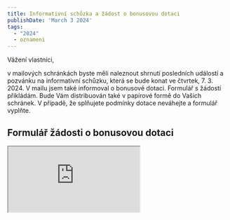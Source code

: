 ```yaml
---
title: Informativní schůzka a žádost o bonusovou dotaci
publishDate: 'March 3 2024'
tags:
  - "2024"
  - oznameni
---
```


Vážení vlastníci,

v mailových schránkách byste měli naleznout shrnutí posledních událostí a pozvánku na informativní schůzku, která se bude konat ve čtvrtek, 7. 3. 2024. V mailu jsem také informoval o bonusové dotaci. Formulář s žádostí přikládám. Bude Vám distribuován také v papírové formě do Vašich schránek. V případě, že splňujete podmínky dotace neváhejte a formulář vyplňte.

## Formulář žádosti o bonusovou dotaci
<iframe src="https://drive.google.com/file/d/1wMeNxoe-O_z2QRtilJ-fmys9PzcSiTus/preview" allow="autoplay"></iframe>
